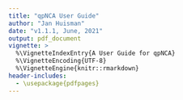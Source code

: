 ---
title: "qpNCA User Guide"
author: "Jan Huisman"
date: "v1.1.1, June, 2021"
output: pdf_document
vignette: >
  %\VignetteIndexEntry{A User Guide for qpNCA}
  %\VignetteEncoding{UTF-8}
  %\VignetteEngine{knitr::rmarkdown}
header-includes:
  - \usepackage{pdfpages}
---
 
\includepdf[pages={-}]{qpNCA_UserGuide_v1.1.pdf}

